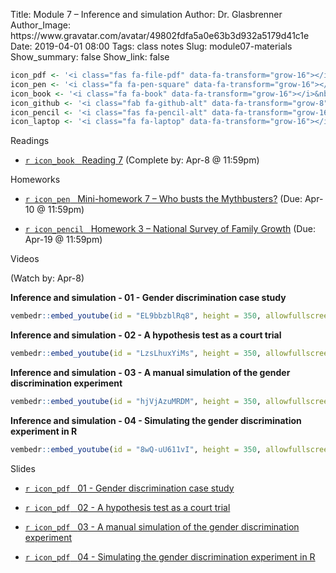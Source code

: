 Title: Module 7 – Inference and simulation
Author: Dr. Glasbrenner
Author_Image: https://www.gravatar.com/avatar/49802fdfa5a0e63b3d932a5179d41c1e
Date: 2019-04-01 08:00
Tags: class notes
Slug: module07-materials
Show_summary: false
Show_link: false

```r
icon_pdf <- '<i class="fas fa-file-pdf" data-fa-transform="grow-16"></i>&nbsp;'
icon_pen <- '<i class="fa fa-pen-square" data-fa-transform="grow-16"></i>&nbsp;'
icon_book <- '<i class="fa fa-book" data-fa-transform="grow-16"></i>&nbsp;'
icon_github <- '<i class="fab fa-github-alt" data-fa-transform="grow-8"></i>&nbsp;'
icon_pencil <- '<i class="fas fa-pencil-alt" data-fa-transform="grow-16"></i>&nbsp;'
icon_laptop <- '<i class="fa fa-laptop" data-fa-transform="grow-16"></i>&nbsp;'
```

[Readings]{.h2}

::: {.no-bullets}
*   [`r icon_book` &nbsp; [Reading 7]{.card-downloads-format}][reading07] (Complete by: Apr-8 @ 11:59pm)
:::

<div style="margin-bottom: 1em"></div>

[Homeworks]{.h2}

::: {.no-bullets}
*   [`r icon_pen` &nbsp; [Mini-homework 7 -- Who busts the Mythbusters?]{.card-downloads-format}][mini-homework07] (Due: Apr-10 @ 11:59pm)

*   [`r icon_pencil` &nbsp; [Homework 3 -- National Survey of Family Growth]{.card-downloads-format}][homework02] (Due: Apr-19 @ 11:59pm)
:::

<div style="margin-bottom: 1em"></div>

[Videos]{.h2}

(Watch by: Apr-8)

**Inference and simulation - 01 - Gender discrimination case study**

```r
vembedr::embed_youtube(id = "EL9bbzblRq8", height = 350, allowfullscreen = TRUE, frameborder = 0)
```

**Inference and simulation - 02 - A hypothesis test as a court trial**

```r
vembedr::embed_youtube(id = "LzsLhuxYiMs", height = 350, allowfullscreen = TRUE, frameborder = 0)
```

**Inference and simulation - 03 - A manual simulation of the gender discrimination experiment**

```r
vembedr::embed_youtube(id = "hjVjAzuMRDM", height = 350, allowfullscreen = TRUE, frameborder = 0)
```

**Inference and simulation - 04 - Simulating the gender discrimination experiment in R**

```r
vembedr::embed_youtube(id = "8wQ-uU611vI", height = 350, allowfullscreen = TRUE, frameborder = 0)
```

[Slides]{.h2}

::: {.no-bullets}
*   [`r icon_pdf` &nbsp; [01 - Gender discrimination case study]{.card-downloads-format}][slides-01]

*   [`r icon_pdf` &nbsp; [02 - A hypothesis test as a court trial]{.card-downloads-format}][slides-02]

*   [`r icon_pdf` &nbsp; [03 - A manual simulation of the gender discrimination experiment]{.card-downloads-format}][slides-03]

*   [`r icon_pdf` &nbsp; [04 - Simulating the gender discrimination experiment in R]{.card-downloads-format}][slides-04]
:::

[slides-01]:          /doc/inference_and_simulation_01_gender_discrimination_case_study.pdf
[slides-02]:          /doc/inference_and_simulation_02_a_hypothesis_test_as_a_court_trial.pdf
[slides-03]:          /doc/inference_and_simulation_03_a_manual_simulation_of_the_gender_discrimination_experiment.pdf
[slides-04]:          /doc/inference_and_simulation_04_simulating_the_gender_discrimination_experiment_in_r.pdf
[reading07]:          /assignments/reading07/
[homework02]:         /assignments/homework-3/
[mini-homework07]:    /assignments/minihw07-who-busts-the-mythbusters/

